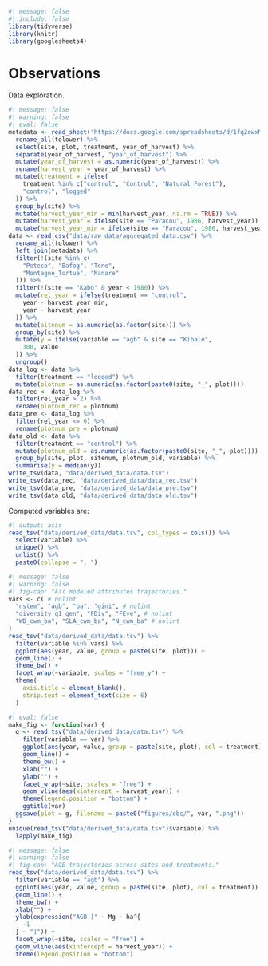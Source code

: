 ```r
#| message: false
#| include: false
library(tidyverse)
library(knitr)
library(googlesheets4)
```

# Observations {.unnumbered}

Data exploration.

```r
#| message: false
#| warning: false
#| eval: false
metadata <- read_sheet("https://docs.google.com/spreadsheets/d/1fq2owxMBLBwwibcdw2uQQFxnIhsMbaH4Qcj_xUwVvSQ/edit?gid=0#gid=0", col_types = "c") %>% # nolint
  rename_all(tolower) %>%
  select(site, plot, treatment, year_of_harvest) %>%
  separate(year_of_harvest, "year_of_harvest") %>%
  mutate(year_of_harvest = as.numeric(year_of_harvest)) %>%
  rename(harvest_year = year_of_harvest) %>%
  mutate(treatment = ifelse(
    treatment %in% c("control", "Control", "Natural_Forest"),
    "control", "logged"
  )) %>%
  group_by(site) %>%
  mutate(harvest_year_min = min(harvest_year, na.rm = TRUE)) %>%
  mutate(harvest_year = ifelse(site == "Paracou", 1986, harvest_year)) %>%
  mutate(harvest_year_min = ifelse(site == "Paracou", 1986, harvest_year_min))
data <- read_csv("data/raw_data/aggregated_data.csv") %>%
  rename_all(tolower) %>%
  left_join(metadata) %>%
  filter(!(site %in% c(
    "Peteco", "Bafog", "Tene",
    "Montagne_Tortue", "Manare"
  ))) %>%
  filter(!(site == "Kabo" & year < 1980)) %>%
  mutate(rel_year = ifelse(treatment == "control",
    year - harvest_year_min,
    year - harvest_year
  )) %>%
  mutate(sitenum = as.numeric(as.factor(site))) %>%
  group_by(site) %>%
  mutate(y = ifelse(variable == "agb" & site == "Kibale",
    300, value
  )) %>%
  ungroup()
data_log <- data %>%
  filter(treatment == "logged") %>%
  mutate(plotnum = as.numeric(as.factor(paste0(site, "_", plot))))
data_rec <- data_log %>%
  filter(rel_year > 2) %>%
  rename(plotnum_rec = plotnum)
data_pre <- data_log %>%
  filter(rel_year <= 0) %>%
  rename(plotnum_pre = plotnum)
data_old <- data %>%
  filter(treatment == "control") %>%
  mutate(plotnum_old = as.numeric(as.factor(paste0(site, "_", plot)))) %>% 
  group_by(site, plot, sitenum, plotnum_old, variable) %>% 
  summarise(y = median(y))
write_tsv(data, "data/derived_data/data.tsv")
write_tsv(data_rec, "data/derived_data/data_rec.tsv")
write_tsv(data_pre, "data/derived_data/data_pre.tsv")
write_tsv(data_old, "data/derived_data/data_old.tsv")
```

Computed variables are:

```r
#| output: asis
read_tsv("data/derived_data/data.tsv", col_types = cols()) %>%
  select(variable) %>%
  unique() %>%
  unlist() %>%
  paste0(collapse = ", ")
```

```r
#| message: false
#| warning: false
#| fig-cap: "All modeled attributes trajectories."
vars <- c( # nolint
  "nstem", "agb", "ba", "gini", # nolint
  "diversity_q1_gen", "FDiv", "FEve", # nolint
  "WD_cwm_ba", "SLA_cwm_ba", "N_cwm_ba" # nolint
)
read_tsv("data/derived_data/data.tsv") %>%
  filter(variable %in% vars) %>%
  ggplot(aes(year, value, group = paste(site, plot))) +
  geom_line() +
  theme_bw() +
  facet_wrap(~variable, scales = "free_y") +
  theme(
    axis.title = element_blank(),
    strip.text = element_text(size = 6)
  )
```

```r
#| eval: false
make_fig <- function(var) {
  g <- read_tsv("data/derived_data/data.tsv") %>%
    filter(variable == var) %>%
    ggplot(aes(year, value, group = paste(site, plot), col = treatment)) +
    geom_line() +
    theme_bw() +
    xlab("") +
    ylab("") +
    facet_wrap(~site, scales = "free") +
    geom_vline(aes(xintercept = harvest_year)) +
    theme(legend.position = "bottom") +
    ggtitle(var)
  ggsave(plot = g, filename = paste0("figures/obs/", var, ".png"))
}
unique(read_tsv("data/derived_data/data.tsv")$variable) %>%
  lapply(make_fig)
```

```r
#| message: false
#| warning: false
#| fig-cap: "AGB trajectories across sites and treatments."
read_tsv("data/derived_data/data.tsv") %>%
  filter(variable == "agb") %>%
  ggplot(aes(year, value, group = paste(site, plot), col = treatment)) +
  geom_line() +
  theme_bw() +
  xlab("") +
  ylab(expression("AGB [" ~ Mg ~ ha^{
    -1
  } ~ "]")) +
  facet_wrap(~site, scales = "free") +
  geom_vline(aes(xintercept = harvest_year)) +
  theme(legend.position = "bottom")
```

